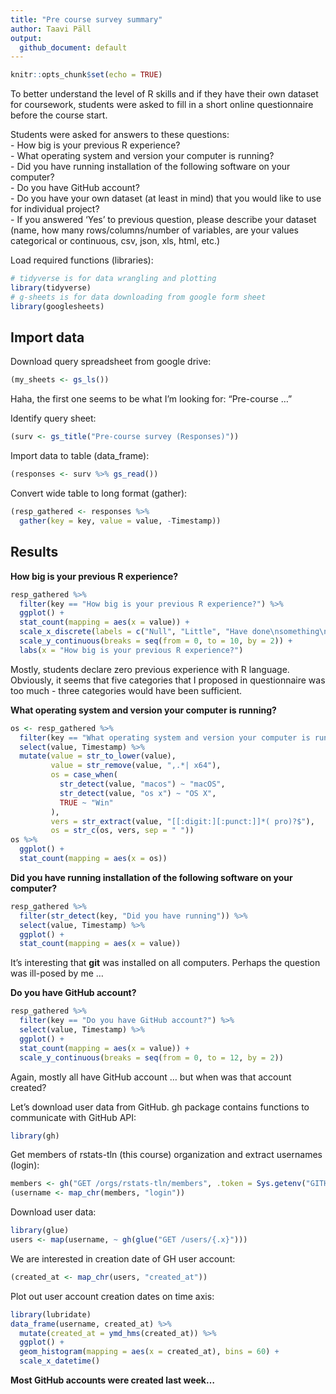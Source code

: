 ```yaml
---
title: "Pre course survey summary"
author: Taavi Päll
output: 
  github_document: default
---
```


```r
knitr::opts_chunk$set(echo = TRUE)
```

To better understand the level of R skills and if they have their own dataset for coursework, students were asked to fill in a short online questionnaire before the course start.

Students were asked for answers to these questions:    
- How big is your previous R experience?    
- What operating system and version your computer is running?    
- Did you have running installation of the following software on your computer?    
- Do you have GitHub account?    
- Do you have your own dataset (at least in mind) that you would like to use for individual project?    
- If you answered 'Yes' to previous question, please describe your dataset (name, how many rows/columns/number of variables, are your values categorical or continuous, csv, json, xls, html, etc.)     

Load required functions (libraries):
```r
# tidyverse is for data wrangling and plotting
library(tidyverse)
# g-sheets is for data downloading from google form sheet
library(googlesheets)
```

## Import data

Download query spreadsheet from google drive:
```r
(my_sheets <- gs_ls())
```

Haha, the first one seems to be what I'm looking for: "Pre-course … "

Identify query sheet:
```r
(surv <- gs_title("Pre-course survey (Responses)"))
```

Import data to table (data_frame):
```r
(responses <- surv %>% gs_read())
```

Convert wide table to long format (gather):
```r
(resp_gathered <- responses %>% 
  gather(key = key, value = value, -Timestamp))
```

## Results

**How big is your previous R experience?**
```r
resp_gathered %>% 
  filter(key == "How big is your previous R experience?") %>% 
  ggplot() +
  stat_count(mapping = aes(x = value)) +
  scale_x_discrete(labels = c("Null", "Little", "Have done\nsomething\nuseful")) +
  scale_y_continuous(breaks = seq(from = 0, to = 10, by = 2)) +
  labs(x = "How big is your previous R experience?")
```

Mostly, students declare zero previous experience with R language. Obviously, it seems that five categories that I proposed in questionnaire was too much - three categories would have been sufficient. 

**What operating system and version your computer is running?**

```r
os <- resp_gathered %>% 
  filter(key == "What operating system and version your computer is running?") %>% 
  select(value, Timestamp) %>% 
  mutate(value = str_to_lower(value),
         value = str_remove(value, ",.*| x64"),
         os = case_when(
           str_detect(value, "macos") ~ "macOS",
           str_detect(value, "os x") ~ "OS X",
           TRUE ~ "Win"
         ),
         vers = str_extract(value, "[[:digit:][:punct:]]*( pro)?$"),
         os = str_c(os, vers, sep = " "))
os %>% 
  ggplot() +
  stat_count(mapping = aes(x = os))
```

**Did you have running installation of the following software on your computer?**

```r
resp_gathered %>% 
  filter(str_detect(key, "Did you have running")) %>% 
  select(value, Timestamp) %>% 
  ggplot() +
  stat_count(mapping = aes(x = value))
```

It's interesting that **git** was installed on all computers. Perhaps the question was ill-posed by me ...

**Do you have GitHub account?**

```r
resp_gathered %>% 
  filter(key == "Do you have GitHub account?") %>% 
  select(value, Timestamp) %>% 
  ggplot() +
  stat_count(mapping = aes(x = value)) +
  scale_y_continuous(breaks = seq(from = 0, to = 12, by = 2))
```

Again, mostly all have GitHub account ... but when was that account created?

Let's download user data from GitHub. gh package contains functions to communicate with GitHub API:
```r
library(gh)
```

Get members of rstats-tln (this course) organization and extract usernames (login):
```r
members <- gh("GET /orgs/rstats-tln/members", .token = Sys.getenv("GITHUB_PAT"))
(username <- map_chr(members, "login"))
```

Download user data:
```r
library(glue)
users <- map(username, ~ gh(glue("GET /users/{.x}")))
```

We are interested in creation date of GH user account: 
```r
(created_at <- map_chr(users, "created_at"))
```

Plot out user account creation dates on time axis:
```r
library(lubridate)
data_frame(username, created_at) %>%
  mutate(created_at = ymd_hms(created_at)) %>%
  ggplot() +
  geom_histogram(mapping = aes(x = created_at), bins = 60) +
  scale_x_datetime()
```

**Most GitHub accounts were created last week...**
